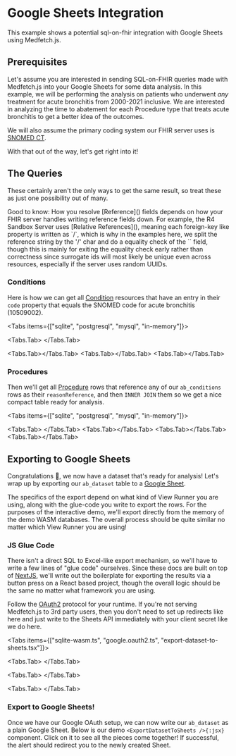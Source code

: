 

# Google Sheets Integration
This example shows a potential sql-on-fhir integration with Google Sheets using Medfetch.js.

## Prerequisites
Let's assume you are interested in sending SQL-on-FHIR queries made with Medfetch.js into your
Google Sheets for some data analysis. In this example, we will be performing the analysis on
patients who underwent *any* treatment for acute bronchitis from 2000-2021 inclusive. We are interested
in analyzing the time to abatement for each Procedure type that treats acute bronchitis to get a better idea
of the outcomes.

We will also assume the primary coding system our FHIR server uses is [SNOMED CT](https://www.snomed.org/).

With that out of the way, let's get right into it!

## The Queries
These certainly aren't the only ways to get the same result, so treat these as just
one possibility out of many.

<Callout type="info"> 
Good to know: How you resolve [Reference]() fields depends on how your FHIR server handles writing reference fields down.
For example, the R4 Sandbox Server uses [Relative References](), meaning each foreign-key like property is written as
`<resource-type>/<id>`, which is why in the examples here, we split the reference string by the '/' char and do a equality
check of the `<resource-type>` field, though this is mainly for exiting the equality check early rather than 
correctness since surrogate ids will most likely be unique even across resources, especially if the server uses random UUIDs.
</Callout>

### Conditions
Here is how we can get all [Condition]() resources
that have an entry in their `code` property that equals the SNOMED code for
acute bronchitis (10509002).

<Tabs items={["sqlite", "postgresql", "mysql", "in-memory"]}>

  <Tabs.Tab>
    <SQLiteConditions />
  </Tabs.Tab>

  <Tabs.Tab></Tabs.Tab>
  <Tabs.Tab></Tabs.Tab>
  <Tabs.Tab></Tabs.Tab>
</Tabs>

### Procedures
Then we'll get all [Procedure]() rows that reference any of our `ab_conditions` rows as 
their `reasonReference`, and then `INNER JOIN` them so we get a nice compact table
ready for analysis.

<Tabs items={["sqlite", "postgresql", "mysql", "in-memory"]}>

  <Tabs.Tab>
    <SQLiteTableFinal />
  </Tabs.Tab>
  <Tabs.Tab></Tabs.Tab>
  <Tabs.Tab></Tabs.Tab>
  <Tabs.Tab></Tabs.Tab>
</Tabs>

## Exporting to Google Sheets
Congratulations 🥳, we now have a dataset that's ready for analysis!
Let's wrap up by exporting our `ab_dataset` table to a [Google Sheet]().

The specifics of the export depend on what kind of View Runner you are using,
along with the glue-code you write to export the rows. For the purposes of the
interactive demo, we'll export directly from the memory of the demo WASM databases. 
The overall process should be quite similar no matter which View Runner you are using!

### JS Glue Code
There isn't a direct SQL to Excel-like export mechanism, so we'll have to write
a few lines of "glue code" ourselves. Since these docs are built on top of [NextJS](),
we'll write out the boilerplate for exporting the results via a button press on a React based project,
though the overall logic should be the same no matter what framework you are using.

Follow the [OAuth2]() protocol for your runtime. If you're not serving Medfetch.js to
3rd party users, then you don't need to set up redirects like here and just write
to the Sheets API immediately with your client secret like we do here.

<Tabs items={["sqlite-wasm.ts", "google.oauth2.ts", "export-dataset-to-sheets.tsx"]}>

<Tabs.Tab>
  <SQLiteWASMCode />
</Tabs.Tab>

<Tabs.Tab>
  <GoogleOAuth2Code />
</Tabs.Tab>

<Tabs.Tab>
  <ExportDatasetToSheetsCode />
</Tabs.Tab>

</Tabs>

### Export to Google Sheets!
Once we have our Google OAuth setup, we can now write our `ab_dataset` as a plain Google Sheet.
Below is our demo `<ExportDatasetToSheets />{:jsx}` component. Click on it to see all the pieces
come together! If successful, the alert should redirect you to the newly created Sheet.

<ExportDatasetToSheets />
